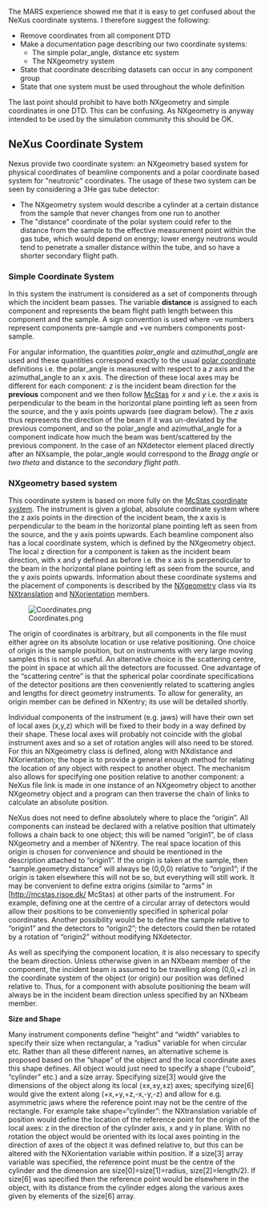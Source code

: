 The MARS experience showed me that it is easy to get confused about the NeXus coordinate systems. I therefore suggest the following:

*Remove coordinates from all component DTD
*Make a documentation page describing our two coordinate systems:
**The simple polar_angle, distance etc system
**The NXgeometry system
*State that coordinate describing datasets can occur in any component group
*State that one system must be used throughout the whole definition

The last point should prohibit to have both NXgeometry and simple coordinates in one DTD. This can be
confusing. As NXgeometry is anyway intended to be used by the simulation community this should be OK.

==NeXus Coordinate System==

Nexus provide two coordinate system: an NXgeometry based system for physical coordinates of beamline components and a polar coordinate based system for "neutronic" coordinates. The usage of these two system can be seen by considering a 3He gas tube detector:
* The NXgeometry system would describe a cylinder at a certain distance from the sample that never changes from one run to another
* The "distance" coordinate of the polar system could refer to the distance from the sample to the effective measurement point within the gas tube, which would depend on energy; lower energy neutrons would tend to penetrate a smaller distance within the tube, and so have a shorter secondary flight path.

===Simple Coordinate System===
In this system the instrument is considered as a set of components through which the incident beam passes. The variable '''distance''' is assigned to each component and represents the beam flight path length between this component and the sample. A sign convention is used where -ve numbers represent components pre-sample and +ve numbers components post-sample. 

For angular information, the quantities ''polar_angle'' and ''azimuthal_angle'' are used and these quantities correspond exactly to the usual [http://en.wikipedia.org/wiki/Polar_coordinates polar coordinate] definitions i.e. the polar_angle is measured with respect to a ''z'' axis and the azimuthal_angle to an x axis. The direction of these local axes may be different for each component: ''z'' is the incident beam direction for the '''previous''' component and we then follow [http://mcstas.risoe.dk/ McStas] for ''x'' and ''y'' i.e. the ''x'' axis is perpendicular to the beam in the horizontal plane pointing left as seen from the source, and the y axis points upwards (see diagram below). The ''z'' axis thus represents the direction of the beam if it was un-deviated by the previous component, and so the polar_angle and azimuthal_angle for a component indicate how much the beam was bent/scattered by the previous component. In the case of an NXdetector element placed directly after an NXsample, the polar_angle would correspond to the ''Bragg angle'' or ''two theta'' and distance to the ''secondary flight path''.

===NXgeometry based system===
 
This coordinate system is based on more fully on the [http://mcstas.risoe.dk/ McStas coordinate system]. The instrument is given a global, absolute coordinate system where the z axis points in the direction of the incident beam, the x axis is perpendicular to the beam in the horizontal plane pointing left as seen from the source, and the y axis points upwards. Each beamline component also has a local coordinate system, which is defined by the NXgeometry object. The local z direction for a component is taken as the incident beam direction, with x and y defined as before i.e. the x axis is perpendicular to the beam in the horizontal plane pointing left as seen from the source, and the y axis points upwards. Information about these coordinate systems and the placement of components is described by the [[NXgeometry]] class via its [[NXtranslation]] and [[NXorientation]] members.

[[Image:Coordinates.png]]

The origin of coordinates is arbitrary, but all components in the file must either agree on its absolute
location or use relative positioning. One choice of origin is the sample position, but on instruments
with very large moving samples this is not so useful. An alternative choice is the scattering centre,
the point in space at which all the detectors are focussed. One advantage of the “scattering centre” is
that the spherical polar coordinate specifications of the detector positions are then conveniently related
to scattering angles and lengths for direct geometry instruments. To allow for generality, an origin
member can be defined in NXentry; its use will be detailed shortly.

Individual components of the instrument (e.g. jaws) will have their own set of local axes (x,y,z) which
will be fixed to their body in a way defined by their shape. These local axes will probably not coincide
with the global instrument axes and so a set of rotation angles will also need to be stored. For this an
NXgeometry class is defined, along with NXdistance and NXorientation; the hope is to provide a
general enough method for relating the location of any object with respect to another object. The
mechanism also allows for specifying one position relative to another component: a NeXus file link is
made in one instance of an NXgeometry object to another NXgeometry object and a program can then
traverse the chain of links to calculate an absolute position.

NeXus does not need to define absolutely where to place the “origin”. All components can instead be
declared with a relative position that ultimately follows a chain back to one object; this will be named
“origin1”, be of class NXgeometry and a member of NXentry. The real space location of this origin is
chosen for convenience and should be mentioned in the description attached to “origin1”. If the origin
is taken at the sample, then “sample.geometry.distance” will always be (0,0,0) relative to “origin1”; if
the origin is taken elsewhere this will not be so, but everything will still work. It may be convenient to
define extra origins (similar to “arms” in [http://mcstas.risoe.dk/ McStas) at other parts of the instrument. For example,
defining one at the centre of a circular array of detectors would allow their positions to be conveniently
specified in spherical polar coordinates. Another possibility would be to define the sample relative to
“origin1” and the detectors to “origin2”; the detectors could then be rotated by a rotation of “origin2”
without modifying NXdetector.

As well as specifying the component location, it is also necessary to specify the beam direction. Unless
otherwise given in an NXbeam member of the component, the incident beam is assumed to be
travelling along (0,0,+z) in the coordinate system of the object (or origin) our position was defined
relative to. Thus, for a component with absolute positioning the beam will always be in the incident
beam direction unless specified by an NXbeam member.

'''Size and Shape'''

Many instrument components define “height” and “width” variables to specify their size when
rectangular, a “radius” variable for when circular etc. Rather than all these different names, an
alternative scheme is proposed based on the “shape” of the object and the local coordinate axes this
shape defines. All object would just need to specify a shape (“cuboid”, “cylinder” etc.) and a size
array. Specifying size[3] would give the dimensions of the object along its local (±x,±y,±z) axes;
specifying size[6] would give the extent along (+x,+y,+z,-x,-y,-z) and allow for e.g. asymmetric jaws
where the reference point may not be the centre of the rectangle. For example take shape=“cylinder”:
the NXtranslation variable of position would define the location of the reference point for the origin of
the local axes: z in the direction of the cylinder axis, x and y in plane. With no rotation the object
would be oriented with its local axes pointing in the direction of axes of the object it was defined
relative to, but this can be altered with the NXorientation variable within position. If a size[3] array
variable was specified, the reference point must be the centre of the cylinder and the dimension are
size[0]=size[1]=radius, size[2]=length/2). If size[6] was specified then the reference point would be
elsewhere in the object, with its distance from the cylinder edges along the various axes given by
elements of the size[6] array.